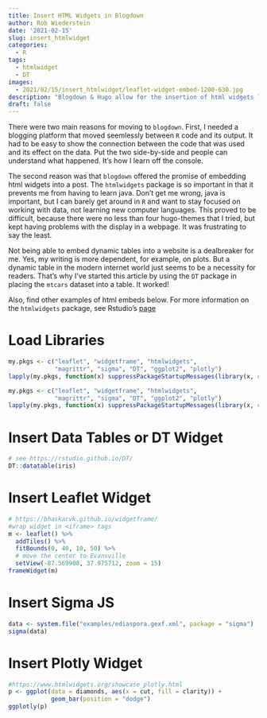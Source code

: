 ```yaml
---
title: Insert HTML Widgets in Blogdown
author: Rob Wiederstein
date: '2021-02-15'
slug: insert_htmlwidget
categories:
  - R
tags:
  - htmlwidget
  - DT
images:
  - 2021/02/15/insert_htmlwidget/leaflet-widget-embed-1200-630.jpg
description: "Blogdown & Hugo allow for the insertion of html widgets like leaflet. This is a huge time saver because one doesn't need to learn java and can instead stay within the `R` environment."
draft: false
---
```


There were two main reasons for moving to `blogdown`.  First, I needed a blogging platform that moved seemlessly between `R` code and its output.  It had to be easy to show the connection between the code that was used and its effect on the data. Put the two side-by-side and  people can understand what happened.  It's how I learn off the console.

The second reason was that `blogdown` offered the promise of embedding html widgets into a post.  The `htmlwidgets` package is so important in that it prevents me from having to learn java.  Don't get me wrong, java is important, but I can barely get around in `R` and want to stay focused on working with data, not learning new computer languages. This proved to be difficult, because there were no less than four hugo-themes that I tried, but kept having problems with the display in a webpage.  It was frustrating to say the least.

Not being able to embed dynamic tables into a website is a dealbreaker for me. Yes, my writing is more dependent, for example, on plots.  But a dynamic table in the modern internet world just seems to be a necessity for readers.  That's why I've started this article by using the `DT` package in placing the `mtcars` dataset into a table.  It worked!

Also, find other examples of html embeds below. For more information on the `htmlwidgets` package, see Rstudio's [page](http://www.htmlwidgets.org)


# Load Libraries

```r
my.pkgs <- c("leaflet", "widgetframe", "htmlwidgets",
             "magrittr", "sigma", "DT", "ggplot2", "plotly")
lapply(my.pkgs, function(x) suppressPackageStartupMessages(library(x, character.only = T)))
```

```r
my.pkgs <- c("leaflet", "widgetframe", "htmlwidgets",
             "magrittr", "sigma", "DT", "ggplot2", "plotly")
lapply(my.pkgs, function(x) suppressPackageStartupMessages(library(x, character.only = T)))
```

# Insert Data Tables or DT Widget

```r
# see https://rstudio.github.io/DT/
DT::datatable(iris)
```

# Insert Leaflet Widget

```r
# https://bhaskarvk.github.io/widgetframe/
#wrap widget in <iframe> tags
m <- leaflet() %>%
  addTiles() %>%
  fitBounds(0, 40, 10, 50) %>%
  # move the center to Evansville
  setView(-87.569908, 37.975712, zoom = 15)
frameWidget(m)
```

# Insert Sigma JS

```r
data <- system.file("examples/ediaspora.gexf.xml", package = "sigma")
sigma(data)
```

# Insert Plotly Widget


```r
#https://www.htmlwidgets.org/showcase_plotly.html
p <- ggplot(data = diamonds, aes(x = cut, fill = clarity)) +
            geom_bar(position = "dodge")
ggplotly(p)
```
